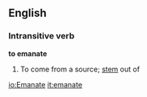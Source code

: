 ==English==
===Intransitive verb===
'''to emanate'''
# To come from a source; [[stem]] out of

[[io:Emanate]]
[[it:emanate]]